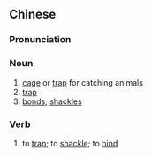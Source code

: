 {{also|牢笼}}
==Chinese==
{{zh-forms|s=牢笼}}

===Pronunciation===
{{zh-pron
|m=láolóng
|cat=n,v
}}

===Noun===
{{zh-noun}}

# [[cage]] or [[trap]] for catching animals
# [[trap]]
# [[bond]]s; [[shackle]]s

===Verb===
{{zh-verb}}

# to [[trap]]; to [[shackle]]; to [[bind]]
